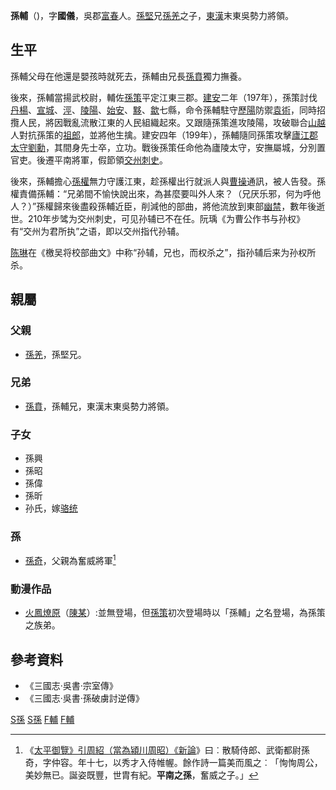 '''孫輔'''（{{bd|?||?|catIdx=S孙}})，字'''國儀'''，吳郡[[富春|富春]]人。[[孫堅|孫堅]]兄[[孫羌|孫羌]]之子，[[東漢|東漢]]末東吳勢力將領。

==生平==
孫輔父母在他還是嬰孩時就死去，孫輔由兄長[[孫賁|孫賁]]獨力撫養。

後來，孫輔當揚武校尉，輔佐[[孫策|孫策]]平定江東三郡。[[建安_(东汉)|建安]]二年（197年），孫策討伐[[丹楊|丹楊]]、[[宣城|宣城]]、[[涇|涇]]、[[陵陽|陵陽]]、[[始安|始安]]、[[黟|黟]]、[[歙|歙]]七縣，命令孫輔駐守[[歷陽|歷陽]]防禦[[袁術|袁術]]，同時招攬人民，將因戰亂流散江東的人民組織起來。又跟隨孫策進攻陵陽，攻破聯合[[山越|山越]]人對抗孫策的[[祖郎|祖郎]]，並將他生擒。建安四年（199年），孫輔隨同孫策攻擊[[廬江郡|廬江郡]][[太守|太守]][[刘勋_(东汉)|劉勳]]，其間身先士卒，立功。戰後孫策任命他為廬陵太守，安撫屬城，分別置官吏。後遷平南將軍，假節領[[交州|交州]][[刺史|刺史]]。

後來，孫輔擔心[[孫權|孫權]]無力守護江東，趁孫權出行就派人與[[曹操|曹操]]通訊，被人告發。孫權責備孫輔：“兄弟間不愉快說出來，為甚麼要叫外人來？（兄厌乐邪，何为呼他人？）”孫權歸來後盡殺孫輔近臣，削減他的部曲，將他流放到東部[[幽禁|幽禁]]，數年後逝世。210年步骘为交州刺史，可见孙辅已不在任。阮瑀《为曹公作书与孙权》有“交州为君所执”之语，即以交州指代孙辅。

[[陈琳_(三国)|陈琳]]在《檄吴将校部曲文》中称“孙辅，兄也，而权杀之”，指孙辅后来为孙权所杀。

==親屬==
===父親===
*[[孫羌|孫羌]]，孫堅兄。
===兄弟===
*[[孫賁|孫賁]]，孫輔兄，東漢末東吳勢力將領。
===子女===
*孫興
*孫昭
*孫偉
*孫昕
*孙氏，嫁[[骆统|骆统]]

===孫===
*[[孫奇_(三國)|孫奇]]，父親為奮威將軍<ref>《[[s:太平御覽/0241|太平御覽》引周紹（當為潁川周昭）《新論]]》曰︰散騎侍郎、武衛都尉孫奇，字仲容。年十七，以秀才入侍帷幄。餘作詩一篇美而風之︰「恂恂周公，美妙無已。誕姿既豐，世胄有紀。'''平南之孫'''，奮威之子。」</ref>
=== 動漫作品 ===
* [[火鳳燎原|火鳳燎原]]（[[陳某|陳某]]）:並無登場，但[[孫策|孫策]]初次登場時以「孫輔」之名登場，為孫策之族弟。

==參考資料==
*《三國志·吳書·宗室傳》
*《三國志·吳書·孫破虜討逆傳》
{{三国志}}
[[Category:東漢太守|S孫]]
[[Category:东吴军事人物|S孫]]
[[Category:東吳宗室|F輔]]
[[Category:孫姓|F輔]]